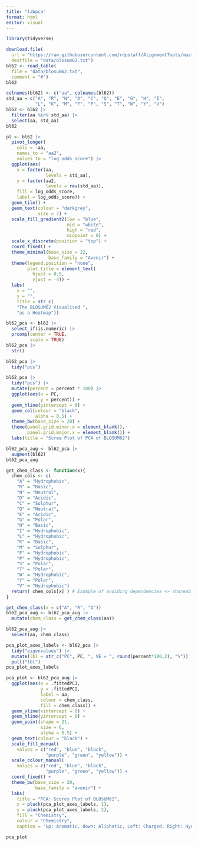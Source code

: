 ---
title: "labpca"
format: html
editor: visual
---

```{r}
library(tidyverse)
```

```{r}
download.file(
  url = "https://raw.githubusercontent.com/rdpstaff/AlignmentTools/master/src/data/blosum62.txt",
  destfile = "data/blosum62.txt")
bl62 <- read_table(
  file = "data/blosum62.txt",
  comment = "#")
bl62
```

```{r}
colnames(bl62) <- c("aa", colnames(bl62))
std_aa = c("A", "R", "N", "D", "C", "Q", "E", "G", "H", "I",
           "L", "K", "M", "F", "P", "S", "T", "W", "Y", "V")
bl62 <- bl62 |> 
  filter(aa %in% std_aa) |> 
  select(aa, std_aa)
bl62
```

```{r}
pl <- bl62 |>
  pivot_longer(
    cols = -aa,
    names_to = "aa2",
    values_to = "log_odds_score") |> 
  ggplot(aes(
    x = factor(aa,
               levels = std_aa),
    y = factor(aa2,
               levels = rev(std_aa)),
    fill = log_odds_score,
    label = log_odds_score)) +
  geom_tile() +
  geom_text(colour = "darkgrey",
            size = 7) +
  scale_fill_gradient2(low = "blue",
                       mid = "white",
                       high = "red",
                       midpoint = 0) +
  scale_x_discrete(position = "top") +
  coord_fixed() +
  theme_minimal(base_size = 22,
                base_family = "Avenir") +
  theme(legend.position = "none",
        plot.title = element_text(
          hjust = 0.5,
          vjust = -4)) +
  labs(
    x = "",
    y = "",
    title = str_c(
    "The BLOSUM62 Visualised ",
    "as a Heatmap"))
```

```{r}
bl62_pca <- bl62 |>
  select_if(is.numeric) |>
  prcomp(center = TRUE,
         scale = TRUE)
bl62_pca |>
  str()
```

```{r}
bl62_pca |>
  tidy("pcs")
```

```{r}
bl62_pca |>
  tidy("pcs") |> 
  mutate(percent = percent * 100) |> 
  ggplot(aes(x = PC,
             y = percent)) +
  geom_hline(yintercept = 0) +
  geom_col(colour = "black",
           alpha = 0.5) +
  theme_bw(base_size = 20) +
  theme(panel.grid.minor.x = element_blank(),
        panel.grid.major.x = element_blank()) +
  labs(title = "Scree Plot of PCA of BLOSUM62")
```

```{r}
bl62_pca_aug <- bl62_pca |>
  augment(bl62)
bl62_pca_aug
```

```{r}
get_chem_class <- function(x){
  chem_cols <- c(
    "A" = "Hydrophobic",
    "R" = "Basic",
    "N" = "Neutral",
    "D" = "Acidic",
    "C" = "Sulphur",
    "Q" = "Neutral",
    "E" = "Acidic",
    "G" = "Polar",
    "H" = "Basic",
    "I" = "Hydrophobic",
    "L" = "Hydrophobic",
    "K" = "Basic",
    "M" = "Sulphur",
    "F" = "Hydrophobic",
    "P" = "Hydrophobic",
    "S" = "Polar",
    "T" = "Polar",
    "W" = "Hydrophobic",
    "Y" = "Polar",
    "V" = "Hydrophobic")
  return( chem_cols[x] ) # Example of avoiding dependencies => shareable!
}
```

```{r}
get_chem_class(x = c("A", "R", "D"))
bl62_pca_aug <- bl62_pca_aug |> 
  mutate(chem_class = get_chem_class(aa))

bl62_pca_aug |>
  select(aa, chem_class)
```

```{r}
pca_plot_axes_labels <- bl62_pca |>
  tidy("eigenvalues") |>
  mutate(lbl = str_c("PC", PC, ", VE = ", round(percent*100,2), "%")) |> 
  pull("lbl")
pca_plot_axes_labels
```

```{r}
pca_plot <- bl62_pca_aug |> 
  ggplot(aes(x = .fittedPC1,
             y = .fittedPC2,
             label = aa,
             colour = chem_class,
             fill = chem_class)) +
  geom_vline(xintercept = 0) +
  geom_hline(yintercept = 0) +
  geom_point(shape = 21,
             size = 6,
             alpha = 0.5) +
  geom_text(colour = "black") +
  scale_fill_manual(
    values = c("red", "blue", "black",
               "purple", "green", "yellow")) +
  scale_colour_manual(
    values = c("red", "blue", "black",
               "purple", "green", "yellow")) +
  coord_fixed() +
  theme_bw(base_size = 20,
           base_family = "avenir") +
  labs(
    title = "PCA: Scores Plot of BLOSUM62",
    x = pluck(pca_plot_axes_labels, 1),
    y = pluck(pca_plot_axes_labels, 2),
    fill = "Chemistry",
    colour = "Chemistry",
    caption = "Up: Aromatic, down: Aliphatic, Left: Charged, Right: Hydrophobic")

pca_plot 
```

```{r}

```
